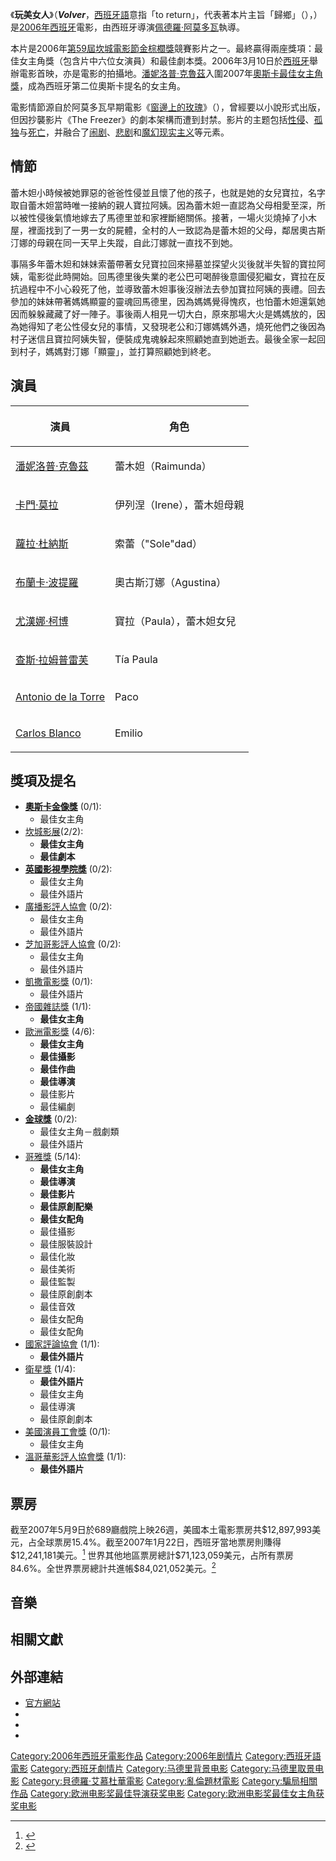 {{noteTA
|G1=Movie
|G2=Show
|1=zh-hk:愛·火·花; zh:窗邊上的玫瑰;
}}
{{Infobox Film
| name           = Volver
| image          = Volver Poster.jpg
| caption        = 電影海報
| director       = [[佩德羅·阿莫多瓦|佩德羅·阿莫多瓦]] 
| producer       = [[Esther_García|Esther García]] (producer)<br />[[Agustín_Almodóvar|Agustín Almodóvar]] (executive)
| writer         = [[佩德羅·阿莫多瓦|佩德羅·阿莫多瓦]]
| narrator       = 
| starring       = [[潘妮洛普·克魯茲|潘妮洛普·克魯茲]]<br />[[卡門·莫拉|卡門·莫拉]]<br />[[蘿拉·杜納斯|蘿拉·杜納斯]]<br />[[布蘭卡·波提羅|布蘭卡·波提羅]]<br />[[尤漢娜·柯博|尤漢娜·柯博]]<br />[[查斯·拉姆普雷芙|查斯·拉姆普雷芙]] 
| music          = [[艾貝多·伊格雷西亞斯|艾貝多·伊格雷西亞斯]] 
| cinematography = [[喬瑟·路易·阿爾肯|喬瑟·路易·阿爾肯]]
| editing        = [[José_Salcedo|José Salcedo]]
| distributor    = [[索尼經典影片|索尼經典影片]] 
| released       = {{flagicon|Spain}} 2006年3月17日<br />{{flagicon|UK}} 2006年8月25日<br />{{flagicon|USA}} 2006年10月3日 <br />({{small|僅在[[紐約|紐約]]和[[洛杉磯|洛杉磯]]}})<br />{{flagicon|Australia}} 2006年12月21日
| runtime        = 121分鐘.
| country        = {{flagicon|Spain}} [[西班牙|西班牙]] 
| language       = [[西班牙語|西班牙語]] 
| budget         = €9,400,000 
| gross         = $84,021,052
| preceded_by    = 
| followed_by    = 
}}
《'''玩美女人'''》（'''''Volver'''''，[[西班牙語|西班牙語]]意指「to return」，代表著本片主旨「歸鄉」（{{small|to return to a place}}），{{pronounced|bolˈβ̞eɾ}}）是[[2006年電影|2006年]][[西班牙|西班牙]]電影，由西班牙導演[[佩德羅·阿莫多瓦|佩德羅·阿莫多瓦]]執導。 

本片是2006年[[第59屆坎城電影節|第59屆坎城電影節]][[金棕櫚獎|金棕櫚獎]]競賽影片之一。最終贏得兩座獎項：最佳女主角獎（包含片中六位女演員）和最佳劇本獎。2006年3月10日於[[西班牙|西班牙]]舉辦電影首映，亦是電影的拍攝地。[[潘妮洛普·克魯茲|潘妮洛普·克魯茲]]入圍2007年[[奧斯卡最佳女主角獎|奧斯卡最佳女主角獎]]，成為西班牙第二位奧斯卡提名的女主角。

電影情節源自於阿莫多瓦早期電影《[[窗邊上的玫瑰|窗邊上的玫瑰]]》（{{small|The Flower of My Secret}}），曾經要以小說形式出版，但因抄襲影片《The Freezer》的劇本架構而遭到封禁。影片的主题包括[[性侵|性侵]]、[[孤独|孤独]]与[[死亡|死亡]]，并融合了[[闹剧|闹剧]]、[[悲剧|悲剧]]和[[魔幻现实主义|魔幻现实主义]]等元素。

== 情節 ==
蕾木妲小時候被她罪惡的爸爸性侵並且懷了他的孩子，也就是她的女兒寶拉，名字取自蕾木妲當時唯一接納的親人寶拉阿姨。因為蕾木妲一直認為父母相愛至深，所以被性侵後氣憤地嫁去了馬德里並和家裡斷絕關係。接著，一場火災燒掉了小木屋，裡面找到了一男一女的屍體，全村的人一致認為是蕾木妲的父母，鄰居奧古斯汀娜的母親在同一天早上失蹤，自此汀娜就一直找不到她。

事隔多年蕾木妲和妹妹索蕾帶著女兒寶拉回來掃墓並探望火災後就半失智的寶拉阿姨，電影從此時開始。回馬德里後失業的老公巴可喝醉後意圖侵犯繼女，寶拉在反抗過程中不小心殺死了他，並導致蕾木妲事後沒辦法去參加寶拉阿姨的喪禮。回去參加的妹妹帶著媽媽顯靈的靈魂回馬德里，因為媽媽覺得愧疚，也怕蕾木妲還氣她因而躲躲藏藏了好一陣子。事後兩人相見一切大白，原來那場大火是媽媽放的，因為她得知了老公性侵女兒的事情，又發現老公和汀娜媽媽外遇，燒死他們之後因為村子迷信且寶拉阿姨失智，便裝成鬼魂躲起來照顧她直到她逝去。最後全家一起回到村子，媽媽對汀娜「顯靈」，並打算照顧她到終老。

== 演員 ==
{| class="wikitable"
|-
! 演員
! 角色
|-
| [[潘妮洛普·克魯茲|潘妮洛普·克魯茲]] || 蕾木妲（Raimunda）
|- 
| [[卡門·莫拉|卡門·莫拉]] || 伊列涅（Irene），蕾木妲母親
|-
| [[蘿拉·杜納斯|蘿拉·杜納斯]] || 索蕾（"Sole"dad）
|- 
| [[布蘭卡·波提羅|布蘭卡·波提羅]] || 奧古斯汀娜（Agustina）
|-
| [[尤漢娜·柯博|尤漢娜·柯博]] || 寶拉（Paula），蕾木妲女兒
|- 
| [[查斯·拉姆普雷芙|查斯·拉姆普雷芙]] || Tía Paula
|-
| [[Antonio_de_la_Torre|Antonio de la Torre]] || Paco
|- 
| [[Carlos_Blanco|Carlos Blanco]] || Emilio
|}

== 獎項及提名 ==
*'''[[第79屆奧斯卡金像獎|奧斯卡金像獎]]''' (0/1):
**最佳女主角{{small|（[[潘妮洛普·克魯茲|潘妮洛普·克魯茲]]）}}
*[[第59屆坎城電影節|坎城影展]](2/2):
**'''最佳女主角'''{{small|（[[潘妮洛普·克魯茲|潘妮洛普·克魯茲]]、[[卡門·莫拉|卡門·莫拉]]、[[蘿拉·杜納斯|蘿拉·杜納斯]]、[[布蘭卡·波提羅|布蘭卡·波提羅]]、[[尤漢娜·柯博|尤漢娜·柯博]]和[[查斯·拉姆普雷芙|查斯·拉姆普雷芙]]）}}
**'''最佳劇本'''{{small|（[[佩德羅·阿莫多瓦|佩德羅·阿莫多瓦]]）}}
*'''[[英國電影和電視藝術學院|英國影視學院獎]]''' (0/2):
**最佳女主角{{small|（[[潘妮洛普·克魯茲|潘妮洛普·克魯茲]]）}}
**最佳外語片
*[[廣播影評人協會|廣播影評人協會]] (0/2):
**最佳女主角{{small|（[[潘妮洛普·克魯茲|潘妮洛普·克魯茲]]）}}
**最佳外語片
*[[芝加哥影評人協會|芝加哥影評人協會]] (0/2):
**最佳女主角{{small|（[[潘妮洛普·克魯茲|潘妮洛普·克魯茲]]）}}
**最佳外語片
*[[凱撒電影獎|凱撒電影獎]] (0/1):
**最佳外語片
*[[帝國雜誌獎|帝國雜誌獎]] (1/1):
**'''最佳女主角'''{{small|（[[潘妮洛普·克魯茲|潘妮洛普·克魯茲]]）}}
*[[歐洲電影獎|歐洲電影獎]] (4/6):
**'''最佳女主角'''{{small|（[[潘妮洛普·克魯茲|潘妮洛普·克魯茲]]）}}
**'''最佳攝影'''{{small|（[[喬瑟·路易·阿爾肯|喬瑟·路易·阿爾肯]]）}}
**'''最佳作曲'''{{small|（[[艾貝多·伊格雷西亞斯|艾貝多·伊格雷西亞斯]]）}}
**'''最佳導演'''{{small|（[[佩德羅·阿莫多瓦|佩德羅·阿莫多瓦]]）}}
**最佳影片
**最佳編劇{{small|（[[佩德羅·阿莫多瓦|佩德羅·阿莫多瓦]]）}}
*'''[[金球獎|金球獎]]''' (0/2):
**最佳女主角－戲劇類{{small|（[[潘妮洛普·克魯茲|潘妮洛普·克魯茲]]）}}
**最佳外語片
*[[哥雅獎|哥雅獎]] (5/14):
**'''最佳女主角'''{{small|（[[潘妮洛普·克魯茲|潘妮洛普·克魯茲]]）}}
**'''最佳導演'''{{small|（[[佩德羅·阿莫多瓦|佩德羅·阿莫多瓦]]）}}
**'''最佳影片'''
**'''最佳原創配樂'''{{small|（[[艾貝多·伊格雷西亞斯|艾貝多·伊格雷西亞斯]]）}}
**'''最佳女配角'''{{small|（[[卡門·莫拉|卡門·莫拉]]）}}
**最佳攝影{{small|（[[喬瑟·路易·阿爾肯|喬瑟·路易·阿爾肯]]）}}
**最佳服裝設計{{small|（Sabine Daigeler）}}
**最佳化妝{{small|（Massimo Gattabrusi 和 Ana Lozano）}}
**最佳美術{{small|（Salvador Parra）}}
**最佳監製{{small|（Toni Novella）}}
**最佳原創劇本{{small|（[[佩德羅·阿莫多瓦|佩德羅·阿莫多瓦]]）}}
**最佳音效
**最佳女配角{{small|（[[蘿拉·杜納斯|蘿拉·杜納斯]]）}}
**最佳女配角{{small|（[[布蘭卡·波提羅|布蘭卡·波提羅]]）}}
*[[國家評論協會|國家評論協會]] (1/1):
**'''最佳外語片'''
*[[衛星獎|衛星獎]] (1/4):
**'''最佳外語片'''
**最佳女主角{{small|（[[潘妮洛普·克魯茲|潘妮洛普·克魯茲]]）}}
**最佳導演{{small|（[[佩德羅·阿莫多瓦|佩德羅·阿莫多瓦]]）}}
**最佳原創劇本{{small|（[[佩德羅·阿莫多瓦|佩德羅·阿莫多瓦]]）}}
*[[美國演員工會獎|美國演員工會獎]] (0/1):
**最佳女主角{{small|（[[潘妮洛普·克魯茲|潘妮洛普·克魯茲]]）}}
*[[溫哥華影評人協會獎|溫哥華影評人協會獎]] (1/1):
**'''最佳外語片'''

== 票房 ==
截至2007年5月9日於689廳戲院上映26週，美國本土電影票房共$12,897,993美元，占全球票房15.4%。截至2007年1月22日，西班牙當地票房則賺得$12,241,181美元。<ref>{{Cite web |url=http://www.boxofficemojo.com/movies/?page=intl&id=volver.htm |title=Volver (2006) - International Box Office Results<!-- Bot generated title --> |accessdate=2009-05-27 |archive-date=2007-10-16 |archive-url=https://web.archive.org/web/20071016210040/http://boxofficemojo.com/movies/?page=intl&id=volver.htm |dead-url=no }}</ref> 世界其他地區票房總計$71,123,059美元，占所有票房84.6%。全世界票房總計共進帳$84,021,052美元。<ref>{{Cite web |url=http://www.boxofficemojo.com/movies/?id=volver.htm |title=Volver (2006)<!-- Bot generated title --> |accessdate=2009-05-27 |archive-date=2009-03-29 |archive-url=https://web.archive.org/web/20090329112147/http://www.boxofficemojo.com/movies/?id=volver.htm |dead-url=no }}</ref>
== 音樂 ==
== 相關文獻 ==
{{reflist}}

== 外部連結 ==
*[http://www.sonyclassics.com/volver 官方網站] {{Wayback|url=http://www.sonyclassics.com/volver |date=20090501235238 }}
*{{imdb title|id=0441909|title=玩美女人}}
*{{Amg movie|326227|Volver}}
*{{rotten-tomatoes|id=volver|title=玩美女人}}

{{s-start}}
{{s-ach|aw}}
{{s-bef|before=[[言語的秘密生活|言語的秘密生活]]}}
{{s-ttl|title=[[哥雅獎|哥雅獎最佳影片]]|years=2007年}}
{{s-aft|after=[[La_Soledad|La Soledad]]}}
{{end}}

{{start box}}
{{succession box
| title=[[坎城影展|坎城影展最佳劇本]]| years=2006年
| before=[[馬奎斯的三場葬禮|馬奎斯的三場葬禮]]
| after=[[天堂邊緣|天堂邊緣]]}}
{{end}}

{{Almodóvar}}
{{國家評論協會獎最佳外語片}}
{{Authority control}}
{{DEFAULTSORT:Volver}}
[[Category:2006年西班牙電影作品|Category:2006年西班牙電影作品]]
[[Category:2006年剧情片|Category:2006年剧情片]]
[[Category:西班牙語電影|Category:西班牙語電影]]
[[Category:西班牙劇情片|Category:西班牙劇情片]]
[[Category:马德里背景电影|Category:马德里背景电影]]
[[Category:马德里取景电影|Category:马德里取景电影]]
[[Category:貝德羅·艾慕杜華電影|Category:貝德羅·艾慕杜華電影]]
[[Category:亂倫題材電影|Category:亂倫題材電影]]
[[Category:騙局相關作品|Category:騙局相關作品]]
[[Category:欧洲电影奖最佳导演获奖电影|Category:欧洲电影奖最佳导演获奖电影]]
[[Category:欧洲电影奖最佳女主角获奖电影|Category:欧洲电影奖最佳女主角获奖电影]]